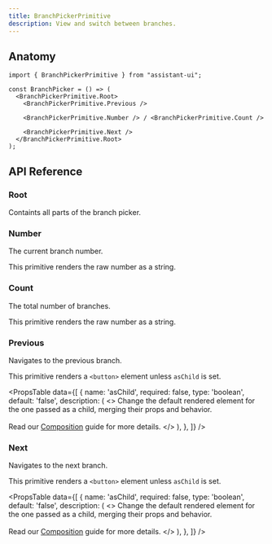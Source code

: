 ```yaml
---
title: BranchPickerPrimitive
description: View and switch between branches.
---
```



## Anatomy

```tsx
import { BranchPickerPrimitive } from "assistant-ui";

const BranchPicker = () => (
  <BranchPickerPrimitive.Root>
    <BranchPickerPrimitive.Previous />

    <BranchPickerPrimitive.Number /> / <BranchPickerPrimitive.Count />

    <BranchPickerPrimitive.Next />
  </BranchPickerPrimitive.Root>
);
```

## API Reference

### Root

Containts all parts of the branch picker.

### Number

The current branch number.

This primitive renders the raw number as a string.

### Count

The total number of branches.

This primitive renders the raw number as a string.

### Previous

Navigates to the previous branch.

This primitive renders a `<button>` element unless `asChild` is set.

<PropsTable
  data={[
    {
      name: 'asChild',
      required: false,
      type: 'boolean',
      default: 'false',
      description: (
        <>
          Change the default rendered element for the one passed as a child,
          merging their props and behavior.
          <br />
          <br />
          Read our <a href="/reference/primitives/composition">Composition</a> guide for more
          details.
        </>
      ),
    },
  ]}
/>

### Next

Navigates to the next branch.

This primitive renders a `<button>` element unless `asChild` is set.

<PropsTable
  data={[
    {
      name: 'asChild',
      required: false,
      type: 'boolean',
      default: 'false',
      description: (
        <>
          Change the default rendered element for the one passed as a child,
          merging their props and behavior.
          <br />
          <br />
          Read our <a href="/reference/primitives/composition">Composition</a> guide for more
          details.
        </>
      ),
    },
  ]}
/>
